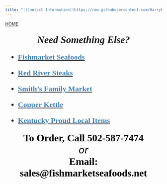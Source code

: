 ```yaml
---
title: "![Contact Information](https://raw.githubusercontent.com/HarryLu95/Fishmarket-Website/master/Call.png)"
---
```

<style>
img {
  width: 200px;
}
</style>

<div id="backhome"><a href="index.html">HOME</a></div>


<font face="High Tower Text" size=5><nav>
<p style="text-align:center"><font size=6>***Need Something Else?***</font></p>

- [<font color=SteelBlue>**Fishmarket Seafoods**</font>](Brand_FishmarketSeafoods.html)

- [<font color=SteelBlue>**Red River Steaks**</font>](Brand_RedRiverSteaks.html)

- [<font color=SteelBlue>**Smith's Family Market**</font>](Brand_SmithFamilyMarket.html)

- [<font color=SteelBlue>**Copper Kettle**</font>](Brand_CopperKettle.html)

- [<font color=SteelBlue>**Kentucky Proud Local Items**</font>](Splty_KentuckyProud.html)

</nav></font>

<section style="text-align:center">
<font face="GungsuhChe" color=black size=6>**To Order, Call 502-587-7474**</font>
<br>
<font color=black size=6>*or*</font>
<br>
<font face="GungsuhChe" color=black size=6><b>Email: sales@fishmarketseafoods.net<b></font>
</section>
